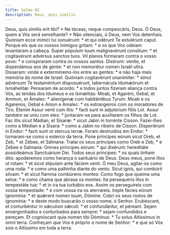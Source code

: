 ```yaml
---
title: Salmo 82
description: Deus, quis similis
---
```


<div class="side-by-side not-content">
  <span class="text-justify">
    Deus, quis símilis erit tibi? * Ne táceas, neque compescáris, Deus.
  </span>
  <span class="text-justify">
    Ó Deus, quem a Vós será semelhante? * Não silenciais, ó Deus, nem Vos
    detenhais.
  </span>
  <span class="text-justify">
    Quóniam ecce inimíci tui sonuérunt: * et qui odérunt Te extulérunt caput.
  </span>
  <span class="text-justify">
    Porque eis que os vossos inimigos gritam: * e os que Vos odeiam levantaram a
    cabeça.
  </span>
  <span class="text-justify">
    Super pópulum tuum malignavérunt consílium: * et cogitavérunt advérsus
    sanctos tuos.
  </span>
  <span class="text-justify">
    Vil planos formaram contra o vosso povo: * e conspiraram contra os vossos
    santos.
  </span>
  <span class="text-justify">
    Dixérunt: veníte, et disperdámus eos de gente: * et non memorétur nomen
    Israël ultra.
  </span>
  <span class="text-justify">
    Disseram: vinde e exterminemo-los entre as gentes: * e não haja mais memória
    do nome de Israel.
  </span>
  <span class="text-justify">
    Quóniam cogitavérunt unanímiter: * simul advérsum Te testaméntum
    disposuérunt, tabernácula Idumæórum et Ismahelítæ:
  </span>
  <span class="text-justify">
    Pensaram de acordo: * e todos juntos fizeram aliança contra Vós, as tendas
    dos Idumeus e os Ismælitas:
  </span>
  <span class="text-justify">
    Moab, et Agaréni, Gebal, et Ammon, et Ámalec: * alienígenæ cum habitántibus
    Tyrum.
  </span>
  <span class="text-justify">
    Moab e os Agarenos, Gebal e Amon e Amalec: * os estrangeiros com os
    moradores de Tiro.
  </span>
  <span class="text-justify">
    Étenim Assur venit cum illis: * facti sunt in adjutórium fíliis Lot.
  </span>
  <span class="text-justify">
    Assur também se uniu com eles: * juntaram-se para auxiliarem os filhos de
    Lot.
  </span>
  <span class="text-justify">
    Fac illis sicut Mádian, et Sísaræ: * sicut Jabin in torrénte Cisson.
  </span>
  <span class="text-justify">
    Fazei-lhes como a Median e a Sisara: * como a Jabin no ribeiro de Cisson.
  </span>
  <span class="text-justify">
    Disperiérunt in Endor: * facti sunt ut stercus terræ.
  </span>
  <span class="text-justify">
    Foram destruídos em Endor: * tornaram-se como o esterco da terra.
  </span>
  <span class="text-justify">
    Pone príncipes eórum sicut Oreb, et Zeb, * et Zébee, et Sálmana:
  </span>
  <span class="text-justify">
    Tratai os seus príncipes como Oreb e Zeb, * e Zebee e Salmana:
  </span>
  <span class="text-justify">
    Omnes príncipes eórum: * qui dixérunt: hereditáte possideámus Sanctuárium
    Dei.
  </span>
  <span class="text-justify">
    Todos seus príncipes: * os quais tinham dito: apoderemos como herança o
    santuário de Deus.
  </span>
  <span class="text-justify">
    Deus meus, pone illos ut rotam: * et sicut stípulam ante fáciem venti.
  </span>
  <span class="text-justify">
    Ó meu Deus, agitai-os como uma roda: * e como uma palhinha diante do vento.
  </span>
  <span class="text-justify">
    Sicut ignis, qui combúrit silvam: * et sicut flamma combúrens montes:
  </span>
  <span class="text-justify">
    Como fogo que queima uma selva: * e como chama que abrasa os montes:
  </span>
  <span class="text-justify">
    Ita persequéris illos in tempestáte tua: * et in ira tua turbábis eos.
  </span>
  <span class="text-justify">
    Assim os perseguireis com vossa tempestade: * e com vossa ira os aterrareis.
  </span>
  <span class="text-justify">
    Imple fácies eórum ignomínia: * et quǽrent nomen tuum, Dómine.
  </span>
  <span class="text-justify">
    Cobri os seus rostos de ignomínia: * e deste modo buscarão o vosso nome, ó
    Senhor.
  </span>
  <span class="text-justify">
    Erubéscant, et conturbéntur in sǽculum sǽculi: * et confundántur, et
    péreant.
  </span>
  <span class="text-justify">
    Sejam envergonhados e conturbados para sempre: * sejam confundidos e
    pereçam.
  </span>
  <span class="text-justify">
    Et cognóscant quia nomen tibi Dóminus: * Tu solus Altíssimus in omni terra.
  </span>
  <span class="text-justify">
    Conheçam que Vos é próprio o nome de Senhor: * e que só Vós sois o Altíssimo
    em toda a terra.
  </span>
</div>
